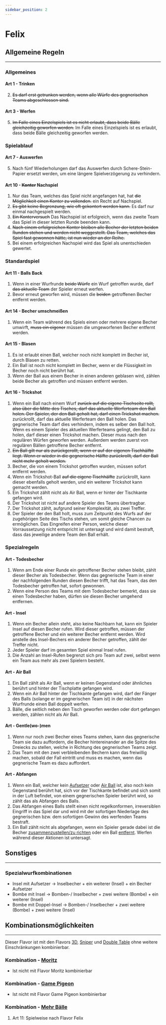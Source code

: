 ```yaml
---
sidebar_position: 2
---
```


# Felix

<FlavorPreamble/>

## Allgemeine Regeln
<hr/>

### Allgemeines

#### Art 1 - Trinken

2. <Highlight><del>Es darf erst getrunken werden, wenn alle Würfe des gegnerischen Teams abgeschlossen sind.</del></Highlight>

#### Art 3 - Werfen

5. <Highlight><del>Im Falle eines Einzelspiels ist es nicht erlaubt, dass beide Bälle gleichzeitig geworfen werden.</del></Highlight> <Highlight>Im Falle eines Einzelspiels ist es erlaubt, dass beide Bälle gleichzeitig geworfen werden.</Highlight>

### Spielablauf

#### Art 7 - Auswerfen

5. <Highlight>Nach fünf Wiederholungen darf das Auswerfen durch Schere-Stein-Papier ersetzt werden, um eine längere Spielverzögerung zu verhindern.</Highlight>

#### Art 10 - <Highlight><del>Konter</del> Nachspiel</Highlight>

1. Nur das Team, welches das Spiel nicht angefangen hat, hat <Highlight><del>die Möglichkeit einen Konter zu vollenden.</del> ein Recht auf Nachspiel.</Highlight>
2. <Highlight><del>Es gibt keine Begrenzung, wie oft gekontert werden kann.</del> Es darf nur einmal nachgespielt werden.</Highlight>
3. <Highlight><del>Ein Konterversuch</del> Das Nachspiel</Highlight> ist erfolgreich, wenn das zweite Team das Spiel in dieser letzten Runde beenden kann.
4. <Highlight><del>Nach einem erfolgreichen Konter bleiben alle Becher der letzten beiden Runden stehen und werden nicht weggestellt. Das Team, welches das Spiel fast gewonnen hätte, ist nun wieder an der Reihe.</del></Highlight>
5. <Highlight>Bei einem erfolgreichen Nachspiel wird das Spiel als unentschieden gewertet.</Highlight>

### Standardspiel

#### Art 11 - Balls Back

1. Wenn in einer Wurfrunde <Highlight><del>beide Würfe</del> ein Wurf</Highlight> getroffen wurde, darf <Highlight><del>das aktuelle Team</del> der Spieler</Highlight> erneut werfen.
2. Bevor erneut geworfen wird, müssen die <Highlight><del>beiden</del></Highlight> getroffenen Becher entfernt werden.

#### Art 14 - Becher umschmeißen

1. Wenn ein Team während des Spiels einen oder mehrere eigene Becher umwirft, <Highlight><del>muss ein eigener</del> müssen die umgeworfenen</Highlight> Becher entfernt werden.

#### Art 15 - Blasen

1. <Highlight>Es ist erlaubt einen Ball, welcher noch nicht komplett im Becher ist, durch Blasen zu retten.</Highlight>
2. <Highlight>Ein Ball ist noch nicht komplett im Becher, wenn er die Flüssigkeit im Becher noch nicht berührt hat.</Highlight>
3. <Highlight>Wenn der Ball aus einem Becher in einen anderen geblasen wird, zählen beide Becher als getroffen und müssen entfernt werden.</Highlight>

#### Art 16 - Trickshot

1. Wenn ein Ball nach einem Wurf <Highlight><del>zurück auf die eigene Tischseite rollt, also über die Mitte des Tisches, darf das aktuelle Werferteam den Ball holen. Der Spieler, der den Ball geholt hat, darf einen Trickshot machen.</del> zurückrollt, darf das aktuelle Werferteam den Ball holen. Das gegnerische Team darf dies verhindern, indem es selber den Ball holt. Wenn es einem Spieler des aktuellen Werferteams gelingt, den Ball zu holen, darf dieser einen Trickshot machen.</Highlight> Dieser muss nach den regulären Würfen geworfen werden. Außerdem werden zuerst von regulären Bällen getroffene Becher entfernt.
2. <Highlight><del>Ein Ball gilt nur als zurückgerollt, wenn er auf der eigenen Tischhälfte liegt. Wenn er wieder in die gegnerische Hälfte zurückrollt, darf der Ball nicht mehr geholt werden.</del></Highlight>
3. Becher, die von einem Trickshot getroffen wurden, müssen sofort entfernt werden.
4. Wenn ein Trickshot-Ball <Highlight><del>auf die eigene Tischhälfte</del></Highlight> zurückrollt, kann dieser ebenfalls geholt werden, und ein weiterer Trickshot kann gemacht werden.
5. Ein Trickshot zählt nicht als Air Ball, wenn er hinter der Tischkante gefangen wird.
6. <Highlight>Der Trickshot ist nicht auf andere Spieler des Teams übertragbar.</Highlight>
7. <Highlight>Der Trickshot zählt, aufgrund seiner Komplexität, als zwei Treffer.</Highlight>
8. <Highlight>Der Spieler der den Ball holt, muss zum Zeitpunkt des Wurfs auf der zugehörigen Seite des Tischs stehen, um somit gleiche Chancen zu ermöglichen. Das Eingreifen einer Person, welche dieser Vorraussetzung nicht entspricht ist untersagt und wird damit bestraft, dass das jeweilige andere Team den Ball erhält.</Highlight>

### Spezialregeln

#### Art - <Highlight>Todesbecher</Highlight>

1. <Highlight>Wenn am Ende einer Runde ein getroffener Becher stehen bleibt, zählt dieser Becher als Todesbecher. Wenn das gegnerische Team in einer der nachfolgenden Runden diesen Becher trifft, hat das Team, das den Todesbecher getroffen hat, sofort gewonnen.</Highlight>
2. <Highlight>Wenn eine Person des Teams mit dem Todesbecher bemerkt, dass sie einen Todesbecher haben, dürfen sie diesen Becher umgehend entfernen.</Highlight>

#### Art - <Highlight>Insel</Highlight>

1. <Highlight>Wenn ein Becher allein steht, also keine Nachbarn hat, kann ein Spieler Insel auf diesen Becher rufen. Wird dieser getroffen, müssen der getroffene Becher und ein weiterer Becher entfernt werden. Wird anstelle des Insel-Bechers ein anderer Becher getroffen, zählt der Treffer nicht.</Highlight>
2. <Highlight>Jeder Spieler darf im gesamten Spiel einmal Insel rufen.</Highlight>
3. <Highlight>Die Anzahl an Insel-Rufen begrenzt sich pro Team auf zwei, selbst wenn ein Team aus mehr als zwei Spielern besteht.</Highlight>

#### Art - <Highlight>Air Ball</Highlight>

1. <Highlight>Ein Ball zählt als Air Ball, wenn er keinen Gegenstand oder ähnliches berührt und hinter der Tischplatte gefangen wird.</Highlight>
2. <Highlight>Wenn ein Air Ball hinter der Tischkante gefangen wird, darf der Fänger des Balls (solange er im gegnerischen Team ist) in der nächsten Wurfrunde einen Ball doppelt werfen.</Highlight>
3. <Highlight>Bälle, die seitlich neben den Tisch geworfen werden oder dort gefangen werden, zählen nicht als Air Ball.</Highlight>

#### Art - <Highlight>Gentle(wo-)men</Highlight>

1. <Highlight>Wenn nur noch zwei Becher eines Teams stehen, kann das gegnerische Team sie dazu auffordern, die Becher hintereinander an die Spitze des Dreiecks zu stellen, welche in Richtung des gegnerischen Teams zeigt.</Highlight>
2. <Highlight>Das Team mit den zwei verbleibenden Bechern kann das freiwillig machen, sobald der Fall eintritt und muss es machen, wenn das gegnerische Team es dazu auffordert.</Highlight>

#### Art - <Highlight>Abfangen</Highlight>

1. <Highlight>Wenn ein Ball, welcher kein <a href="../regelwerk#art-12---aufsetzer">Aufsetzer</a> oder <a href="#art---air-ball">Air Ball</a> ist, also noch kein Gegenstand berührt hat, sich vor der Tischkante befindet und sich somit in der Luft befindet, von einem gegnerischen Spieler berührt wird, so zählt das als Abfangen des Balls.</Highlight>
2. <Highlight>Das Abfangen eines Balls stellt einen nicht regelkonformen, irreversiblen Eingriff in das Spiel dar und wird mit der sofortigen Niederlage des gegnerischen bzw. dem sofortigen Gewinn des werfenden Teams bestraft.</Highlight>
3. <Highlight>Ein Ball zählt nicht als abgefangen, wenn ein Spieler gerade dabei ist die Becher <a href="../regelwerk#art-5---becher-richten--zusammenstellen">zusammenzustellen/zu richten</a> oder ein Ball <a href="../regelwerk#art-6---ball-entfernen">entfernt</a>. Werfen während dieser Aktionen ist untersagt.</Highlight>

## Sonstiges
<hr/>

### Spezialwurfkombinationen

- <Highlight>Insel mit Aufsetzer &rarr; Inselbecher + ein weiterer (Insel) + ein Becher Aufsetzer</Highlight>
- <Highlight>Bombe mit Insel &rarr; Bomben-/ Inselbecher + zwei weitere (Bombe) + ein weiterer (Insel)</Highlight>
- <Highlight>Bombe mit Doppel-Insel &rarr; Bomben-/ Inselbecher + zwei weitere (Bombe) + zwei weitere (Insel)</Highlight>

## Kombinationsmöglichkeiten
<hr/>

Dieser Flavor ist mit den Flavors [3D](3d), [Sniper](sniper) und [Double Table](double_table) ohne weitere Einschränkungen kombinierbar.

### Kombination - [Moritz](moritz)

- Ist nicht mit Flavor Moritz kombinierbar

### Kombination - [Game Pigeon](game_pigeon)

- Ist nicht mit Flavor Game Pigeon kombinierbar

### Kombination - [Mehr Bälle](mehr_baelle)

1. Art 11: Spielweise nach Flavor Felix
